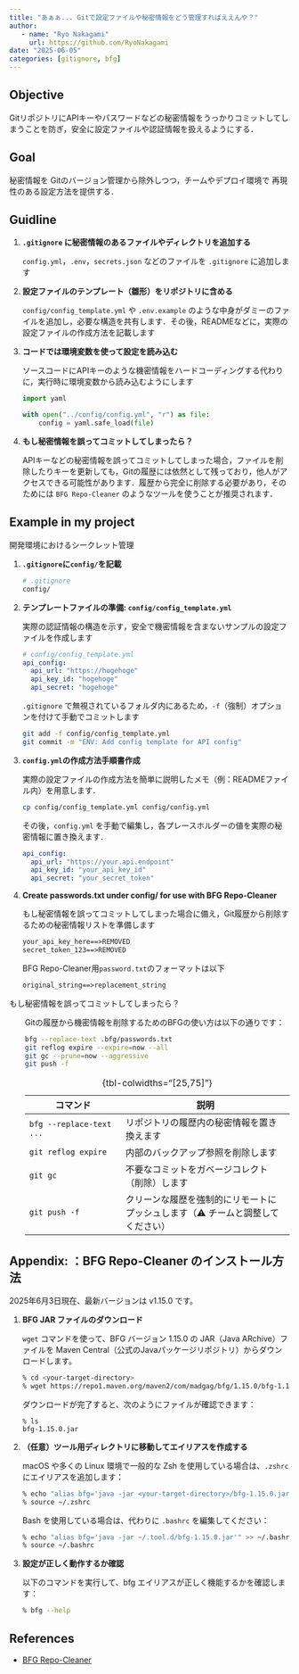 ```yaml
---
title: "あぁぁ... Gitで設定ファイルや秘密情報をどう管理すればええんや？"
author: 
   - name: "Ryo Nakagami"
     url: https://github.com/RyoNakagami
date: "2025-06-05"
categories: [gitignore, bfg]
---
```


## Objective

GitリポジトリにAPIキーやパスワードなどの秘密情報をうっかりコミットしてしまうことを防ぎ，安全に設定ファイルや認証情報を扱えるようにする．

## Goal

秘密情報を Gitのバージョン管理から除外しつつ，チームやデプロイ環境で 再現性のある設定方法を提供する．


## Guidline

1. **`.gitignore` に秘密情報のあるファイルやディレクトリを追加する**

    `config.yml`，`.env`，`secrets.json` などのファイルを `.gitignore` に追加します

2. **設定ファイルのテンプレート（雛形）をリポジトリに含める**

    `config/config_template.yml` や `.env.example` のような中身がダミーのファイルを追加し，必要な構造を共有します．その後，READMEなどに，実際の設定ファイルの作成方法を記載します

3. **コードでは環境変数を使って設定を読み込む**

    ソースコードにAPIキーのような機密情報をハードコーディングする代わりに，実行時に環境変数から読み込むようにします

    ```python
    import yaml

    with open("../config/config.yml", "r") as file:
        config = yaml.safe_load(file)
    ```


3. **もし秘密情報を誤ってコミットしてしまったら？**

    APIキーなどの秘密情報を誤ってコミットしてしまった場合，ファイルを削除したりキーを更新しても，Gitの履歴には依然として残っており，他人がアクセスできる可能性があります．履歴から完全に削除する必要があり，そのためには `BFG Repo-Cleaner` のようなツールを使うことが推奨されます．


## Example in my project

[開発環境におけるシークレット管理]{.mini-section}

1. **`.gitignore`に`config/`を記載**

    ```bash
    # .gitignore
    config/
    ```



2. **テンプレートファイルの準備: `config/config_template.yml`**

    実際の認証情報の構造を示す，安全で機密情報を含まないサンプルの設定ファイルを作成します

    ```yaml
    # config/config_template.yml
    api_config:
      api_url: "https://hogehoge"
      api_key_id: "hogehoge"
      api_secret: "hogehoge"
    ```

    `.gitignore` で無視されているフォルダ内にあるため，`-f`（強制）オプションを付けて手動でコミットします

    ```bash
    git add -f config/config_template.yml
    git commit -m "ENV: Add config template for API config"
    ```

3. **`config.yml`の作成方法手順書作成**

    実際の設定ファイルの作成方法を簡単に説明したメモ（例：READMEファイル内）を用意します．

    ```bash
    cp config/config_template.yml config/config.yml
    ```

    その後，`config.yml` を手動で編集し，各プレースホルダーの値を実際の秘密情報に置き換えます．

    ```yaml
    api_config:
      api_url: "https://your.api.endpoint"
      api_key_id: "your_api_key_id"
      api_secret: "your_secret_token"
    ```

4. **Create passwords.txt under config/ for use with BFG Repo-Cleaner**

    もし秘密情報を誤ってコミットしてしまった場合に備え，Git履歴から削除するための秘密情報リストを準備します

    ```txt
    your_api_key_here==>REMOVED
    secret_token_123==>REMOVED
    ```

    BFG Repo-Cleaner用`password.txt`のフォーマットは以下

    ```txt
    original_string==>replacement_string
    ```


[もし秘密情報を誤ってコミットしてしまったら？]{.mini-section}

:::{style="padding-left:2em;"}

Gitの履歴から機密情報を削除するためのBFGの使い方は以下の通りです：


```bash
bfg --replace-text .bfg/passwords.txt
git reflog expire --expire=now --all
git gc --prune=now --aggressive
git push -f
```

:::{.no-border-top-table }

| コマンド                     | 説明                                        |
| ------------------------ | ----------------------------------------- |
| `bfg --replace-text ...` | リポジトリの履歴内の秘密情報を置き換えます                     |
| `git reflog expire`      | 内部のバックアップ参照を削除します                         |
| `git gc`                 | 不要なコミットをガベージコレクト（削除）します                   |
| `git push -f`            | クリーンな履歴を強制的にリモートにプッシュします（⚠️ チームと調整してください） |


: {tbl-colwidths="[25,75]"}

:::

:::


## Appendix: ：BFG Repo-Cleaner のインストール方法

2025年6月3日現在、最新バージョンは v1.15.0 です。

1. **BFG JAR ファイルのダウンロード**

    `wget` コマンドを使って、BFG バージョン 1.15.0 の JAR（Java ARchive）ファイルを Maven Central（公式のJavaパッケージリポジトリ）からダウンロードします。

    ```bash
    % cd <your-target-directory>
    % wget https://repo1.maven.org/maven2/com/madgag/bfg/1.15.0/bfg-1.15.0.jar
    ```

    ダウンロードが完了すると、次のようにファイルが確認できます：

    ```
    % ls
    bfg-1.15.0.jar
    ```

2. **（任意）ツール用ディレクトリに移動してエイリアスを作成する**

    macOS や多くの Linux 環境で一般的な Zsh を使用している場合は、`.zshrc` にエイリアスを追加します：

    ```bash
    % echo "alias bfg='java -jar <your-target-directory>/bfg-1.15.0.jar'" >> ~/.zshrc
    % source ~/.zshrc
    ```

    Bash を使用している場合は、代わりに `.bashrc` を編集してください：

    ```bash
    % echo "alias bfg='java -jar ~/.tool.d/bfg-1.15.0.jar'" >> ~/.bashrc
    % source ~/.bashrc
    ```

3. **設定が正しく動作するか確認**

    以下のコマンドを実行して、bfg エイリアスが正しく機能するかを確認します：

    ```bash
    % bfg --help
    ```

References
----------
- [BFG Repo-Cleaner](https://rtyley.github.io/bfg-repo-cleaner/)
